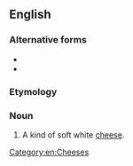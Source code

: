 {{also|Münster}}
==English==

===Alternative forms===
* {{l|en|Muenster}}
* {{l|en|munster}}

===Etymology===
{{bor|en|de}}

===Noun===
{{en-noun}}
{{wikipedia|Muenster cheese}}

# A kind of soft white [[cheese]].

[[Category:en:Cheeses]]
